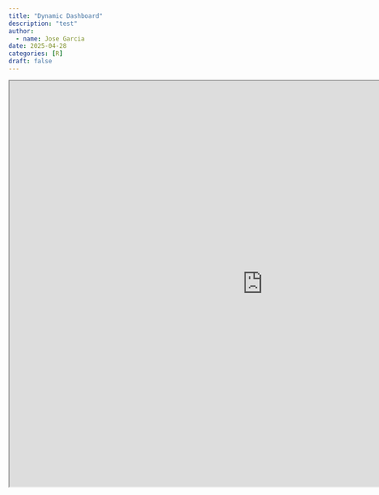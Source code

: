 ```yaml
---
title: "Dynamic Dashboard"
description: "test"
author:
  - name: Jose Garcia
date: 2025-04-28
categories: [R] 
draft: false 
---
```


<center>

  <iframe 
    src="https://z4ztmn-jose-garcia.shinyapps.io/lab-4/" 
    width="1000" 
    height="800" 
    allowfullscreen="true" 
    mozallowfullscreen="true" 
    webkitallowfullscreen="true">
  </iframe>
  
</center>